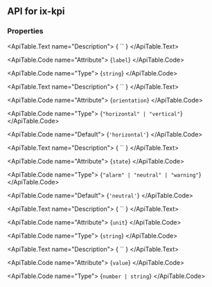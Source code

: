 
## API for ix-kpi

### Properties

<ApiTable id="property-label">
  <ApiTable.PropertyHeader name="label" singleFramework="">
  </ApiTable.PropertyHeader>

  <ApiTable.Text name="Description">
    { `` }
  </ApiTable.Text>

  <ApiTable.Code name="Attribute">
    {`label`}
  </ApiTable.Code>

  <ApiTable.Code name="Type">
   {`string`}
  </ApiTable.Code>


</ApiTable>
<ApiTable id="property-orientation">
  <ApiTable.PropertyHeader name="orientation" singleFramework="">
  </ApiTable.PropertyHeader>

  <ApiTable.Text name="Description">
    { `` }
  </ApiTable.Text>

  <ApiTable.Code name="Attribute">
    {`orientation`}
  </ApiTable.Code>

  <ApiTable.Code name="Type">
   {`"horizontal" | "vertical"`}
  </ApiTable.Code>

  <ApiTable.Code name="Default">
    {`'horizontal'`}
  </ApiTable.Code>

</ApiTable>
<ApiTable id="property-state">
  <ApiTable.PropertyHeader name="state" singleFramework="">
  </ApiTable.PropertyHeader>

  <ApiTable.Text name="Description">
    { `` }
  </ApiTable.Text>

  <ApiTable.Code name="Attribute">
    {`state`}
  </ApiTable.Code>

  <ApiTable.Code name="Type">
   {`"alarm" | "neutral" | "warning"`}
  </ApiTable.Code>

  <ApiTable.Code name="Default">
    {`'neutral'`}
  </ApiTable.Code>

</ApiTable>
<ApiTable id="property-unit">
  <ApiTable.PropertyHeader name="unit" singleFramework="">
  </ApiTable.PropertyHeader>

  <ApiTable.Text name="Description">
    { `` }
  </ApiTable.Text>

  <ApiTable.Code name="Attribute">
    {`unit`}
  </ApiTable.Code>

  <ApiTable.Code name="Type">
   {`string`}
  </ApiTable.Code>


</ApiTable>
<ApiTable id="property-value">
  <ApiTable.PropertyHeader name="value" singleFramework="">
  </ApiTable.PropertyHeader>

  <ApiTable.Text name="Description">
    { `` }
  </ApiTable.Text>

  <ApiTable.Code name="Attribute">
    {`value`}
  </ApiTable.Code>

  <ApiTable.Code name="Type">
   {`number | string`}
  </ApiTable.Code>


</ApiTable>



